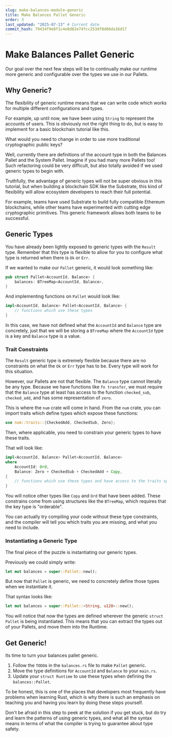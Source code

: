 ```yaml
---
slug: make-balances-module-generic
title: Make Balances Pallet Generic
order: 3
last_updated: "2025-07-13" # Current date
commit_hash: 79434f9e8f1c4e8d82e74fcc253df8d86da16d17
---
```


# Make Balances Pallet Generic

Our goal over the next few steps will be to continually make our runtime more generic and configurable over the types we use in our Pallets.

## Why Generic?

The flexibility of generic runtime means that we can write code which works for multiple different configurations and types.

For example, up until now, we have been using `String` to represent the accounts of users. This is obviously not the right thing to do, but is easy to implement for a basic blockchain tutorial like this.

What would you need to change in order to use more traditional cryptographic public keys?

Well, currently there are definitions of the account type in both the Balances Pallet and the System Pallet. Imagine if you had many more Pallets too! Such refactoring could be very difficult, but also totally avoided if we used generic types to begin with.

Truthfully, the advantage of generic types will not be super obvious in this tutorial, but when building a blockchain SDK like the Substrate, this kind of flexibility will allow ecosystem developers to reach their full potential.

For example, teams have used Substrate to build fully compatible Ethereum blockchains, while other teams have experimented with cutting edge cryptographic primitives. This generic framework allows both teams to be successful.

## Generic Types

You have already been lightly exposed to generic types with the `Result` type. Remember that this type is flexible to allow for you to configure what type is returned when there is `Ok` or `Err`.

If we wanted to make our `Pallet` generic, it would look something like:

```rust
pub struct Pallet<AccountId, Balance> {
 	balances: BTreeMap<AccountId, Balance>,
}
```

And implementing functions on `Pallet` would look like:

```rust
impl<AccountId, Balance> Pallet<AccountId, Balance> {
	// functions which use these types
}
```

In this case, we have not defined what the `AccountId` and `Balance` type are concretely, just that we will be storing a `BTreeMap` where the `AccountId` type is a key and `Balance` type is a value.

### Trait Constraints

The `Result` generic type is extremely flexible because there are no constraints on what the `Ok` or `Err` type has to be. Every type will work for this situation.

However, our Pallets are not that flexible. The `Balance` type cannot literally be any type. Because we have functions like `fn transfer`, we must require that the `Balance` type at least has access to the function `checked_sub`, `checked_add`, and has some representation of `zero`.

This is where the `num` crate will come in hand. From the `num` crate, you can import traits which define types which expose these functions:

```rust
use num::traits::{CheckedAdd, CheckedSub, Zero};
```

Then, where applicable, you need to constrain your generic types to have these traits.

That will look like:

```rust
impl<AccountId, Balance> Pallet<AccountId, Balance>
where
	AccountId: Ord,
	Balance: Zero + CheckedSub + CheckedAdd + Copy,
{
	// functions which use these types and have access to the traits specified
}
```

You will notice other types like `Copy` and `Ord` that have been added. These constrains come from using structures like the `BTreeMap`, which requires that the key type is "orderable".

You can actually try compiling your code without these type constraints, and the compiler will tell you which traits you are missing, and what you need to include.

### Instantiating a Generic Type

The final piece of the puzzle is instantiating our generic types.

Previously we could simply write:

```rust
let mut balances = super::Pallet::new();
```

But now that `Pallet` is generic, we need to concretely define those types when we instantiate it.

That syntax looks like:

```rust
let mut balances = super::Pallet::<String, u128>::new();
```

You will notice that now the types are defined wherever the generic `struct Pallet` is being instantiated. This means that you can extract the types out of your Pallets, and move them into the Runtime.

## Get Generic!

Its time to turn your balances pallet generic.

1. Follow the `TODO`s in the `balances.rs` file to make `Pallet` generic.
2. Move the type definitions for `AccountId` and `Balance` to your `main.rs`.
3. Update your `struct Runtime` to use these types when defining the `balances::Pallet`.

To be honest, this is one of the places that developers most frequently have problems when learning Rust, which is why there is such an emphasis on teaching you and having you learn by doing these steps yourself.

Don't be afraid in this step to peek at the solution if you get stuck, but do try and learn the patterns of using generic types, and what all the syntax means in terms of what the compiler is trying to guarantee about type safety.
